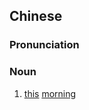 ==Chinese==
{{zh-forms|type=12}}

===Pronunciation===
{{zh-pron
|c=gam1 ziu1 zou2
|cat=n
}}

===Noun===
{{zh-noun}}

# {{lb|zh|Cantonese}} [[this]] [[morning]]